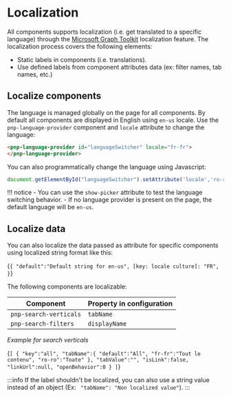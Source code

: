 
# Localization

All components supports localization (i.e. get translated to a specific language) through the [Microsoft Graph Toolkit](https://learn.microsoft.com/en-us/graph/toolkit/customize-components/localization) localization feature. The localization process covers the following elements:

- Static labels in components (i.e. translations).
- Use defined labels from component attributes data (ex: filter names, tab names, etc.)

## Localize components

The language is managed globally on the page for all components. By default all components are displayed in English using `en-us` locale. Use the `pnp-language-provider` component and `locale` attribute to change the language:

```html
<pnp-language-provider id="languageSwitcher" locale="fr-fr">
</pnp-language-provider>
```

You can also programmatically change the language using Javascript:

```javascript
document.getElementById("languageSwitcher").setAttribute('locale','ro-ro')
```

!!! notice 
    - You can use the `show-picker` attribute to test the language switching behavior.
    - If no language provider is present on the page, the default language will be `en-us`.

## Localize data

You can also localize the data passed as attribute for specific components using localized string format like this:

<CodeBlock language="json">{`{
   "default":"Default string for en-us",
   [key: locale culture]: "FR",
}`}
</CodeBlock>

The following components are localizable:

| Component | Property in configuration | 
| --------- | ------------------------- |
| `pnp-search-verticals` | `tabName`
| `pnp-search-filters` | `displayName`

_Example for search verticals_


<CodeBlock language="json">{`[
   {
      "key":"all",
      "tabName":{
         "default":"All",
         "fr-fr":"Tout le contenu",
         "ro-ro":"Toate"
      },
      "tabValue":"",
      "isLink":false,
      "linkUrl":null,
      "openBehavior":0
   }
]`}
</CodeBlock>

:::info
   If the label shouldn't be localized, you can also use a string value instead of an object (Ex: ` "tabName": "Non localized value"`).
:::
